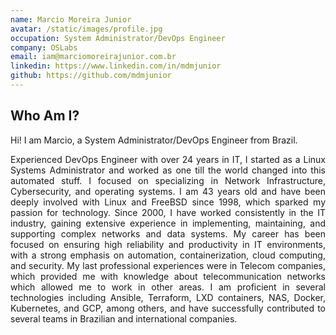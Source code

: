 ```yaml
---
name: Marcio Moreira Junior
avatar: /static/images/profile.jpg
occupation: System Administrator/DevOps Engineer
company: OSLabs
email: iam@marciomoreirajunior.com.br
linkedin: https://www.linkedin.com/in/mdmjunior
github: https://github.com/mdmjunior
---
```


## Who Am I?

Hi! I am Marcio, a System Administrator/DevOps Engineer from Brazil.

<p align="justify">
Experienced DevOps Engineer with over 24 years in IT, I started as a Linux Systems Administrator and worked as one till
the world changed into this automated stuff. I focused on specializing in Network Infrastructure, Cybersecurity, and operating
systems. I am 43 years old and have been deeply involved with Linux and FreeBSD since 1998, which sparked my passion for technology.
Since 2000, I have worked consistently in the IT industry, gaining extensive experience in implementing, maintaining, and supporting
complex networks and data systems. My career has been focused on ensuring high reliability and productivity in IT environments, with a
strong emphasis on automation, containerization, cloud computing, and security. My last professional experiences were in Telecom
companies, which provided me with knowledge about telecommunication networks which allowed me to work in other areas. I am proficient
in several technologies including Ansible, Terraform, LXD containers, NAS, Docker, Kubernetes, and GCP, among  others, and have successfully
contributed to several teams in Brazilian and international companies.
</p>


